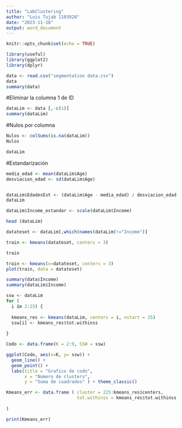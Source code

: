 ---
title: "LabClustering"
author: "Luis Tujab 1103920"
date: "2023-11-18"
output: word_document
---

```{r setup, include=FALSE}
knitr::opts_chunk$set(echo = TRUE)
```


```{r}
library(useful)
library(ggplot2)
library(dplyr)
```

```{r}
data <- read.csv("segmentation data.csv")
data
summary(data)

```
#Eliminar la columna 1 de ID
```{r}
dataLim <- data [,-c(1)]
summary(dataLim)
```
#Nulos por columna
```{r}
Nulos <- colSums(is.na(dataLim))
Nulos
```
```{r}
dataLim
```
#Estandarización 
```{r}
media_edad <- mean(dataLim$Age)
desviacion_edad <- sd(dataLim$Age)


dataLim$EdadesEst <- (dataLim$Age - media_edad) / desviacion_edad
dataLim
```
```{r}
dataLim$Income_estandar <- scale(dataLim$Income)

head (dataLim)
```

```{r}
datateset <- dataLim[,which(names(dataLim)!="Income")]

train <- kmeans(datateset, centers = 3)

```
```{r}
train
```

```{r}
train <- kmeans(x=datateset, centers = 3)
plot(train, data = datateset)
```
```{r}
summary(data$Income)
summary(dataLim$Income)
```

```{r}
ssw <- dataLim 
for (
  i in 2:25) {
  
  kmeans_res <- kmeans(dataLim, centers = i, nstart = 25)
  ssw[i] <- kmeans_res$tot.withinss
  
}
```
```{r}
Codo <- data.frame(K = 2:9, SSW = ssw)
```
```{r}
ggplot(Codo, aes(x=K, y= ssw)) + 
  geom_line() + 
  geom_point() + 
  labs(title = "Grafico de codo", 
       x = "Numero de clusters", 
       y = "Suma de cuadrados" ) + theme_classic()
```
```{r}
Kmeans_err <- data.frame ( cluster = 225:kmeans_res$centers, 
                           tot.withinss = kmeans_res$tot.withinss
  
)
```

```{r}
print(Kmeans_err)
```

